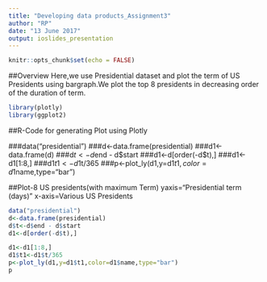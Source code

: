 ```yaml
---
title: "Developing data products_Assignment3"
author: "RP"
date: "13 June 2017"
output: ioslides_presentation
---
```


```r
knitr::opts_chunk$set(echo = FALSE)
```
##Overview
Here,we use Presidential dataset and plot the term of US Presidents using bargraph.We plot the top 8 presidents in decreasing order of the duration of term.


```r
library(plotly)
library(ggplot2)
```

##R-Code for generating Plot using Plotly

###data("presidential")
###d<-data.frame(presidential)
###d1<-data.frame(d)
###d$t<-d$end - d$start
###d1<-d[order(-d$t),]
###d1<-d1[1:8,]
###d1$t1<-d1$t/365
###p<-plot_ly(d1,y=d1$t1,color=d1$name,type="bar")


##Plot-8 US presidents(with maximum Term)
yaxis="Presidential term (days)"
x-axis=Various US Presidents

```r

data("presidential")
d<-data.frame(presidential)
d$t<-d$end - d$start
d1<-d[order(-d$t),]

d1<-d1[1:8,]
d1$t1<-d1$t/365
p<-plot_ly(d1,y=d1$t1,color=d1$name,type="bar")
p
```

